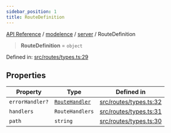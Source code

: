 ```yaml
---
sidebar_position: 1
title: RouteDefinition
---
```


[API Reference](/api-reference/modelence/server/type-aliases/../../../index) / [modelence](/api-reference/modelence/server/type-aliases/../../index) / [server](/api-reference/modelence/server/type-aliases/../index) / RouteDefinition

> **RouteDefinition** = `object`

Defined in: [src/routes/types.ts:29](https://github.com/modelence/modelence/blob/285b6458bdff3aa05fa533e5422b0b751b9679c3/packages/modelence/src/routes/types.ts#L29)

## Properties

| Property | Type | Defined in |
| ------ | ------ | ------ |
| <a id="errorhandler"></a> `errorHandler?` | [`RouteHandler`](/api-reference/modelence/server/type-aliases/RouteHandler) | [src/routes/types.ts:32](https://github.com/modelence/modelence/blob/285b6458bdff3aa05fa533e5422b0b751b9679c3/packages/modelence/src/routes/types.ts#L32) |
| <a id="handlers"></a> `handlers` | `RouteHandlers` | [src/routes/types.ts:31](https://github.com/modelence/modelence/blob/285b6458bdff3aa05fa533e5422b0b751b9679c3/packages/modelence/src/routes/types.ts#L31) |
| <a id="path"></a> `path` | `string` | [src/routes/types.ts:30](https://github.com/modelence/modelence/blob/285b6458bdff3aa05fa533e5422b0b751b9679c3/packages/modelence/src/routes/types.ts#L30) |
